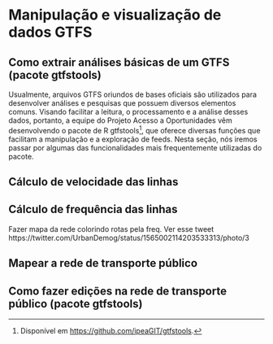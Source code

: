 # Manipulação e visualização de dados GTFS

## Como extrair análises básicas de um GTFS (pacote gtfstools)

Usualmente, arquivos GTFS oriundos de bases oficiais são utilizados para desenvolver análises e pesquisas que possuem diversos elementos comuns. Visando facilitar a leitura, o processamento e a análise desses dados, portanto, a equipe do Projeto Acesso a Oportunidades vêm desenvolvendo o pacote de R gtfstools[^1], que oferece diversas funções que facilitam a manipulação e a exploração de feeds. Nesta seção, nós iremos passar por algumas das funcionalidades mais frequentemente utilizadas do pacote.

[^1]: Disponível em <https://github.com/ipeaGIT/gtfstools>.

## Cálculo de velocidade das linhas

## Cálculo de frequência das linhas

Fazer mapa da rede colorindo rotas pela freq. Ver esse tweet
https://twitter.com/UrbanDemog/status/1565002114203533313/photo/3

## Mapear a rede de transporte público

## Como fazer edições na rede de transporte público (pacote gtfstools)
